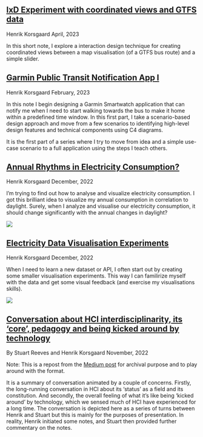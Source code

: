 <div class="note">

<a href="/notes/gtfs-coordinated-views-ixd-experiment.html">
<h2>IxD Experiment with coordinated views and GTFS data</h2></a>
<div class="note-publish-date">Henrik Korsgaard April, 2023</div>
<div class="preview">
<p>In this short note, I explore a interaction design technique for creating coordinated views between a map visualisation (of a GTFS bus route) and a simple slider.</p>
</div>
</div>

<a href="/notes/garmin-public-transport-notification-app-part-I.html">
<h2>Garmin Public Transit Notification App I</h2></a>
<div class="note-publish-date">Henrik Korsgaard February, 2023</div>
<div class="preview">
<p>In this note I begin designing a Garmin Smartwatch application that can notify me when I need to start walking towards the bus to make it home within a predefined time window. In this first part, I take a scenario-based design approach and move from a few scenarios to identifying high-level design features and technical components using C4 diagrams.</p>
<p>It is the first part of a series where I try to move from idea and a simple use-case scenario to a full application using the steps I teach others.</p>
</div>
</div>

<div class="note">
<a href="/notes/annual-rhythms-in-electricity-consumption.html">
<h2>Annual Rhythms in Electricity Consumption?</h2></a>
<div class="note-publish-date">Henrik Korsgaard December, 2022</div>
<div class="preview">
<p>I'm trying to find out how to analyse and visualize electricity consumption. I got this brilliant idea to visualize my annual consumption in correlation to daylight. Surely, when I analyze and visualise our electricity consumption, it should change significantly with the annual changes in daylight?</p>
<img src="/public/images/previews/annual-energy-preview.png">
</div>
</div>

<div class="note">
<a href="/notes/electricity-data-visualisation-experiments.html">
<h2>Electricity Data Visualisation Experiments</h2></a>
<div class="note-publish-date">Henrik Korsgaard December, 2022</div>
<div class="preview">
<p>When I need to learn a new dataset or API, I often start out by creating some smaller visualisation experiments. This way I can familirize myself with the data and get some visual feedback (and exercise my visualisations skills).</p>
<img src="/public/images/previews/electricity-data-visualizations-preview.png">
</div>
</div>

<div class="note">
<a href="/notes/conversation-about-hci-interdisciplinarity-core-and-being-kicked-around-by-technology.html">
<h2>Conversation about HCI interdisciplinarity, its ‘core’, pedagogy and being kicked around by technology</h2></a>
<div class="note-publish-date">By Stuart Reeves and Henrik Korsgaard November, 2022</div>
<div class="preview">
<p>Note: This is a repost from the <a href="https://medium.com/@heenrik/conversation-about-hci-interdisciplinarity-its-core-pedagogy-and-being-kicked-around-by-b1c85818957c">Medium post</a> for archival purpose and to play around with the format.</p>

<p>It is a summary of conversation animated by a couple of concerns. Firstly, the long-running conversation in HCI about its ‘status’ as a field and its constitution. And secondly, the overall feeling of what it’s like being ‘kicked around’ by technology, which we sensed much of HCI have experienced for a long time. The conversation is depicted here as a series of turns between Henrik and Stuart but this is mainly for the purposes of presentation. In reality, Henrik initiated some notes, and Stuart then provided further commentary on the notes.</p>
</div>
</div>

